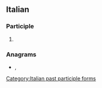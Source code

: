 ==Italian==

===Participle===
{{head|it|past participle form}}

# {{feminine singular of|travestito|lang=it}}

===Anagrams===
* {{l|it|attestarvi}}, {{l|it|estrattiva}}

[[Category:Italian past participle forms]]